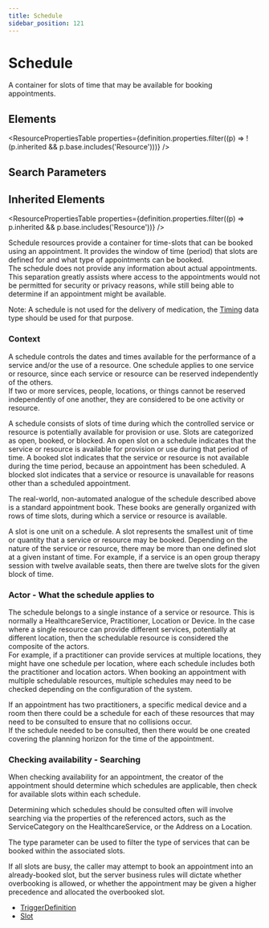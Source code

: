 ```yaml
---
title: Schedule
sidebar_position: 121
---
```



# Schedule

A container for slots of time that may be available for booking appointments.

<Tabs queryString="section">
  <TabItem value="schema" label="Schema" default>

## Elements

<ResourcePropertiesTable
  properties={definition.properties.filter((p) => !(p.inherited && p.base.includes('Resource')))}
/>

## Search Parameters

<SearchParamsTable searchParams={definition.searchParameters} />

## Inherited Elements

<ResourcePropertiesTable properties={definition.properties.filter((p) => p.inherited && p.base.includes('Resource'))} />

  </TabItem>
  <TabItem value="usage" label="Usage">
<div> <a name="scope"></a> <p> <Link to="/docs/api/fhir/resources/schedule">Schedule</Link> resources provide a container for time-slots that can be booked using an appointment. It provides the window of time (period) that slots are defined for and what type of appointments can be booked.<br/> The schedule does not provide any information about actual appointments. This separation greatly assists where access to the appointments would not be permitted for security or privacy reasons, while still being able to determine if an appointment might be available. </p>     <p>       Note: A schedule is not used for the delivery of medication, the <a href="https://www.hl7.org/fhir//api/fhir/datatypes/timing">Timing</a> data type should be used for that purpose.     </p> <h3 class="self-link-parent">  Context  <a href="https://www.hl7.org/fhir/schedule.html#12.12.1.1" title="link to here" class="self-link"></a></h3>     <p>       A schedule controls the dates and times available for the performance of a service       and/or the use of a resource.  One schedule applies to one service or resource, since       each service or resource can be reserved independently of the others.<br/>       If two or more services, people, locations, or things cannot be reserved independently       of one another, they are considered to be one activity or resource.     </p>     <p>       A schedule consists of slots of time during which the controlled service or resource is potentially available for provision or use.  <Link to="/docs/api/fhir/resources/slot">Slots</Link> are categorized as open, booked, or blocked.  An open slot on a schedule indicates that the service or resource is available for provision or use during that period of time.  A booked slot indicates that the service or resource is not available during the time period, because an appointment has been scheduled.  A blocked slot indicates that a service or resource is unavailable for reasons other than a scheduled appointment. </p> <p> The real-world, non-automated analogue of the schedule described above is a standard appointment book.  These books are generally organized with rows of time slots, during which a service or resource is available. </p> <p> A slot is one unit on a schedule.  A slot represents the smallest unit of time or quantity that a service or resource may be booked.  Depending on the nature of the service or resource, there may be more than one defined slot at a given instant of time. For example, if a service is an open group therapy session with twelve available seats, then there are twelve slots for the given block of time. </p> <h3 class="self-link-parent"> Actor - What the schedule applies to <a href="https://www.hl7.org/fhir/schedule.html#12.12.1.2" title="link to here" class="self-link"></a></h3> <p> The schedule belongs to a single instance of a service or resource. This is normally a <Link to="/docs/api/fhir/resources/healthcareservice">HealthcareService</Link>,  <Link to="/docs/api/fhir/resources/practitioner">Practitioner</Link>, <Link to="/docs/api/fhir/resources/location">Location</Link> or <Link to="/docs/api/fhir/resources/device">Device</Link>.  In the case where a single resource can provide  different services, potentially at different location, then the schedulable resource is considered the composite  of the actors.  <br/> For example, if a practitioner can provide services at multiple locations, they might have one schedule per location, where each schedule includes both the practitioner and location actors.   When booking an appointment with multiple schedulable resources, multiple schedules may need to be checked  depending on the configuration of the system. </p> <p> If an appointment has two practitioners, a specific medical device and a room then there could be a schedule for each of these resources that may need to be consulted to ensure that no collisions occur.<br/> If the schedule needed to be consulted, then there would be one created covering the planning horizon for the time of the appointment. </p> <h3 class="self-link-parent"> Checking availability - Searching <a href="https://www.hl7.org/fhir/schedule.html#12.12.1.3" title="link to here" class="self-link"></a></h3> <p> When checking availability for an appointment, the creator of the appointment should determine which schedules are applicable, then check for available slots within each schedule. </p> <p> Determining which schedules should be consulted often will involve searching via the properties of the referenced actors,  such as the ServiceCategory on the <Link to="/docs/api/fhir/resources/healthcareservice">HealthcareService</Link>, or the <Link to="/docs/api/fhir/datatypes/address">Address</Link> on a <Link to="/docs/api/fhir/resources/location">Location</Link>. </p> <p> The type parameter can be used to filter the type of services that can be booked within the associated slots. <br/> </p> <p> If all slots are busy, the caller may attempt to book an appointment into an already-booked slot, but the server business rules will dictate whether overbooking is allowed, or whether the appointment may be given a higher precedence and allocated  the overbooked slot. </p> </div>
  </TabItem>

  <TabItem value="referencedBy" label="Referenced By">
<ul><li><a href="https://www.hl7.org/fhir/metadatatypes.html#TriggerDefinition">TriggerDefinition</a></li>
<li><a href="/docs/api/fhir/resources/slot">Slot</a></li></ul>
  </TabItem>
</Tabs>
